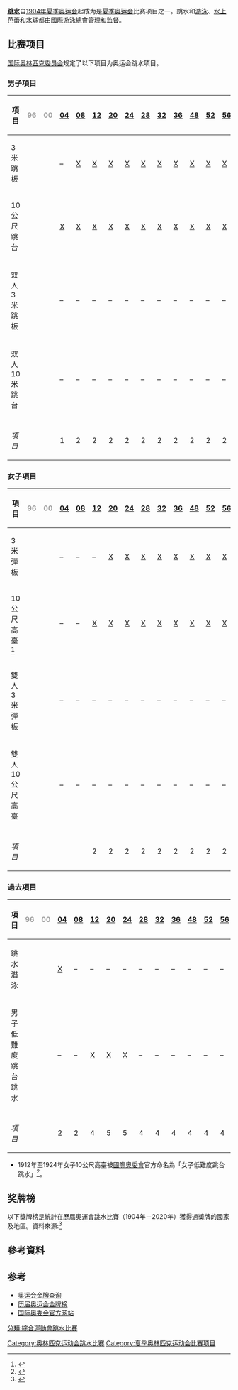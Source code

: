 {{noteTA|G1=Aquatics}}
{{Infobox Olympic sport
|image = Diving pictogram.svg
|size = 150
|sport = 跳水
|menevents = 4
|womenevents = 4
}}
'''[[跳水|跳水]]'''自[[1904年夏季奥林匹克运动会|1904年夏季奥运会]]起成为是[[夏季奥运会|夏季奥运会]]比赛项目之一。跳水和[[游泳|游泳]]、[[水上芭蕾|水上芭蕾]]和[[水球|水球]]都由[[國際游泳總會|國際游泳總會]]管理和监督。

== 比赛项目 ==
[[国际奥林匹克委员会|国际奥林匹克委员会]]规定了以下项目为奥运会跳水项目。

=== 男子項目 ===
{| class="wikitable"
|-
! 項目 || <span style="color:#A0A0A0;">96</span> || <span style="color:#A0A0A0;">00</span> || [[Diving_at_the_1904_Summer_Olympics|04]] || [[Diving_at_the_1908_Summer_Olympics|08]] || [[Diving_at_the_1912_Summer_Olympics|12]] || [[Diving_at_the_1920_Summer_Olympics|20]] || [[Diving_at_the_1924_Summer_Olympics|24]] || [[Diving_at_the_1928_Summer_Olympics|28]] || [[Diving_at_the_1932_Summer_Olympics|32]] || [[Diving_at_the_1936_Summer_Olympics|36]] || [[Diving_at_the_1948_Summer_Olympics|48]] || [[Diving_at_the_1952_Summer_Olympics|52]] || [[Diving_at_the_1956_Summer_Olympics|56]] || [[Diving_at_the_1960_Summer_Olympics|60]] || [[Diving_at_the_1964_Summer_Olympics|64]] || [[1968年夏季奧林匹克運動會跳水比賽|68]] || [[1972年夏季奧林匹克運動會跳水比賽|72]] || [[1976年夏季奧林匹克運動會跳水比賽|76]] || [[1980年夏季奧林匹克運動會跳水比賽|80]] || [[1984年夏季奧林匹克運動會跳水比賽|84]] || [[1988年夏季奧林匹克運動會跳水比賽|88]] || [[1992年夏季奧林匹克運動會跳水比賽|92]] || [[1996年夏季奥林匹克运动会跳水比赛|96]] || [[2000年夏季奥林匹克运动会跳水比赛|00]] || [[2004年夏季奥林匹克运动会跳水比赛|04]] || [[2008年夏季奧林匹克運動會跳水比賽|08]] || [[2012年夏季奧林匹克運動會跳水比賽|12]] || [[2016年夏季奧林匹克運動會跳水比賽|16]] || [[2020年夏季奥林匹克运动会|20]] || 總數
|-align=center
|align=left| 3米跳板
|bgcolor=lightgray|
|bgcolor=lightgray|
| –
| [[Diving_at_the_1908_Summer_Olympics_–_Men's_3_metre_springboard|X]]
| [[Diving_at_the_1912_Summer_Olympics_–_Men's_3_metre_springboard|X]]
| [[Diving_at_the_1920_Summer_Olympics_–_Men's_3_metre_springboard|X]]
| [[Diving_at_the_1924_Summer_Olympics_–_Men's_3_metre_springboard|X]]
| [[Diving_at_the_1928_Summer_Olympics_–_Men's_3_metre_springboard|X]]
| [[Diving_at_the_1932_Summer_Olympics_–_Men's_3_metre_springboard|X]]
| [[Diving_at_the_1936_Summer_Olympics_–_Men's_3_metre_springboard|X]]
| [[Diving_at_the_1948_Summer_Olympics_–_Men's_3_metre_springboard|X]]
| [[Diving_at_the_1952_Summer_Olympics_–_Men's_3_metre_springboard|X]]
| [[Diving_at_the_1956_Summer_Olympics_–_Men's_3_metre_springboard|X]]
| [[Diving_at_the_1960_Summer_Olympics_–_Men's_3_metre_springboard|X]]
| [[Diving_at_the_1964_Summer_Olympics_–_Men's_3_metre_springboard|X]]
| [[Diving_at_the_1968_Summer_Olympics_–_Men's_3_metre_springboard|X]]
| [[Diving_at_the_1972_Summer_Olympics_–_Men's_3_metre_springboard|X]]
| [[Diving_at_the_1976_Summer_Olympics_–_Men's_3_metre_springboard|X]]
| [[Diving_at_the_1980_Summer_Olympics_–_Men's_3_metre_springboard|X]]
| [[Diving_at_the_1984_Summer_Olympics_–_Men's_3_metre_springboard|X]]
| [[Diving_at_the_1988_Summer_Olympics_–_Men's_3_metre_springboard|X]]
| [[Diving_at_the_1992_Summer_Olympics_–_Men's_3_metre_springboard|X]]
| [[Diving_at_the_1996_Summer_Olympics_–_Men's_3_metre_springboard|X]]
| [[Diving_at_the_2000_Summer_Olympics_–_Men's_3_metre_springboard|X]]
| [[Diving_at_the_2004_Summer_Olympics_–_Men's_3_metre_springboard|X]]
| [[2008年夏季奧林匹克運動會跳水比賽－男子3米彈板|X]]
| [[2012年夏季奧林匹克運動會跳水男子3米彈板比賽|X]]
| [[2016年夏季奧林匹克運動會跳水男子3米彈板比賽|X]]
| [[Diving_at_the_2020_Summer_Olympics_–_Men's_3_metre_springboard|X]]
| 26
|-align=center
|align=left| 10公尺跳台
|bgcolor=lightgray|
|bgcolor=lightgray|
| [[Diving_at_the_1904_Summer_Olympics_–_Platform|X]]
| [[Diving_at_the_1908_Summer_Olympics_–_Men's_10_metre_platform|X]]
| [[Diving_at_the_1912_Summer_Olympics_–_Men's_10_metre_platform|X]]
| [[Diving_at_the_1920_Summer_Olympics_–_Men's_10_metre_platform|X]]
| [[Diving_at_the_1924_Summer_Olympics_–_Men's_10_metre_platform|X]]
| [[Diving_at_the_1928_Summer_Olympics_–_Men's_10_metre_platform|X]]
| [[Diving_at_the_1932_Summer_Olympics_–_Men's_10_metre_platform|X]]
| [[Diving_at_the_1936_Summer_Olympics_–_Men's_10_metre_platform|X]]
| [[Diving_at_the_1948_Summer_Olympics_–_Men's_10_metre_platform|X]]
| [[Diving_at_the_1952_Summer_Olympics_–_Men's_10_metre_platform|X]]
| [[Diving_at_the_1956_Summer_Olympics_–_Men's_10_metre_platform|X]]
| [[Diving_at_the_1960_Summer_Olympics_–_Men's_10_metre_platform|X]]
| [[Diving_at_the_1964_Summer_Olympics_–_Men's_10_metre_platform|X]]
| [[Diving_at_the_1968_Summer_Olympics_–_Men's_10_metre_platform|X]]
| [[Diving_at_the_1972_Summer_Olympics_–_Men's_10_metre_platform|X]]
| [[Diving_at_the_1976_Summer_Olympics_–_Men's_10_metre_platform|X]]
| [[Diving_at_the_1980_Summer_Olympics_–_Men's_10_metre_platform|X]]
| [[Diving_at_the_1984_Summer_Olympics_–_Men's_10_metre_platform|X]]
| [[Diving_at_the_1988_Summer_Olympics_–_Men's_10_metre_platform|X]]
| [[Diving_at_the_1992_Summer_Olympics_–_Men's_10_metre_platform|X]]
| [[Diving_at_the_1996_Summer_Olympics_–_Men's_10_metre_platform|X]]
| [[Diving_at_the_2000_Summer_Olympics_–_Men's_10_metre_platform|X]]
| [[Diving_at_the_2004_Summer_Olympics_–_Men's_10_metre_platform|X]]
| [[2008年夏季奧林匹克運動會跳水比賽－男子10米高臺|X]]
| [[2012年夏季奧林匹克運動會跳水男子10米高臺比賽|X]]
| [[2016年夏季奧林匹克運動會跳水男子10米高台比賽|X]]
| [[Diving_at_the_2020_Summer_Olympics_–_Men's_10_metre_platform|X]]
| 27
|-align=center
|align=left| 双人3米跳板
|bgcolor=lightgray|
|bgcolor=lightgray|
| –
| –
| –
| –
| –
| –
| –
| –
| –
| –
| –
| –
| –
| –
| –
| –
| –
| –
| –
| –
| –
| [[Diving_at_the_2000_Summer_Olympics_–_Men's_synchronized_3_metre_springboard|X]]
| [[Diving_at_the_2004_Summer_Olympics_–_Men's_synchronized_3_metre_springboard|X]]
| [[2008年夏季奧林匹克運動會跳水比賽－男子雙人3米彈板|X]]
| [[2012年夏季奧林匹克運動會跳水男子雙人3米彈板比賽|X]]
| [[2016年夏季奧林匹克運動會跳水男子雙人3米彈板比賽|X]]
| [[Diving_at_the_2020_Summer_Olympics_–_Men's_synchronized_3_metre_springboard|X]]
| 6
|-align=center
|align=left| 双人10米跳台
|bgcolor=lightgray|
|bgcolor=lightgray|
| –
| –
| –
| –
| –
| –
| –
| –
| –
| –
| –
| –
| –
| –
| –
| –
| –
| –
| –
| –
| –
| [[Diving_at_the_2000_Summer_Olympics_–_Men's_synchronized_10_metre_platform|X]]
| [[Diving_at_the_2004_Summer_Olympics_–_Men's_synchronized_10_metre_platform|X]]
| [[2008年夏季奧林匹克運動會跳水比賽－男子雙人10米高臺|X]]
| [[2012年夏季奧林匹克運動會跳水男子雙人10米高臺比賽|X]]
| [[2016年夏季奧林匹克運動會跳水男子雙人10米高台比賽|X]]
| [[Diving_at_the_2020_Summer_Olympics_–_Men's_synchronized_10_metre_platform|X]]
| 6
|- bgcolor=lightgray
| || || || || || || || || || || || || || || || || || || || || || || || || || || || || || ||
|-align=center
|align=left| ''項目'' ||bgcolor=lightgray| ||bgcolor=lightgray| || 1 || 2 || 2 || 2 || 2 || 2 || 2 || 2 || 2 || 2 || 2 || 2 || 2 || 2 || 2 || 2 || 2 || 2 || 2 || 2 || 2 || 4 || 4 || 4 || 4 || 4 || 4 ||
|}

=== 女子項目 ===
{| class="wikitable"
|-
! 項目 || <span style="color:#A0A0A0;">96</span> || <span style="color:#A0A0A0;">00</span> || [[Diving_at_the_1904_Summer_Olympics|04]] || [[Diving_at_the_1908_Summer_Olympics|08]] || [[Diving_at_the_1912_Summer_Olympics|12]] || [[Diving_at_the_1920_Summer_Olympics|20]] || [[Diving_at_the_1924_Summer_Olympics|24]] || [[Diving_at_the_1928_Summer_Olympics|28]] || [[Diving_at_the_1932_Summer_Olympics|32]] || [[Diving_at_the_1936_Summer_Olympics|36]] || [[Diving_at_the_1948_Summer_Olympics|48]] || [[Diving_at_the_1952_Summer_Olympics|52]] || [[Diving_at_the_1956_Summer_Olympics|56]] || [[Diving_at_the_1960_Summer_Olympics|60]] || [[Diving_at_the_1964_Summer_Olympics|64]] || [[1968年夏季奧林匹克運動會跳水比賽|68]] || [[1972年夏季奧林匹克運動會跳水比賽|72]] || [[1976年夏季奧林匹克運動會跳水比賽|76]] || [[1980年夏季奧林匹克運動會跳水比賽|80]] || [[1984年夏季奧林匹克運動會跳水比賽|84]] || [[1988年夏季奧林匹克運動會跳水比賽|88]] || [[1992年夏季奧林匹克運動會跳水比賽|92]] || [[1996年夏季奥林匹克运动会跳水比赛|96]] || [[2000年夏季奥林匹克运动会跳水比赛|00]] || [[2004年夏季奥林匹克运动会跳水比赛|04]] || [[2008年夏季奧林匹克運動會跳水比賽|08]] || [[2012年夏季奧林匹克運動會跳水比賽|12]] || [[2016年夏季奧林匹克運動會跳水比賽|16]] || [[2020年夏季奥林匹克运动会|20]] || 總數
|-align=center
|align=left| 3米彈板
|bgcolor=lightgray|
|bgcolor=lightgray|
| –
| –
| –
| [[Diving_at_the_1920_Summer_Olympics_–_Women's_3_metre_springboard|X]]
| [[Diving_at_the_1924_Summer_Olympics_–_Women's_3_metre_springboard|X]]
| [[Diving_at_the_1928_Summer_Olympics_–_Women's_3_metre_springboard|X]]
| [[Diving_at_the_1932_Summer_Olympics_–_Women's_3_metre_springboard|X]]
| [[Diving_at_the_1936_Summer_Olympics_–_Women's_3_metre_springboard|X]]
| [[Diving_at_the_1948_Summer_Olympics_–_Women's_3_metre_springboard|X]]
| [[Diving_at_the_1952_Summer_Olympics_–_Women's_3_metre_springboard|X]]
| [[Diving_at_the_1956_Summer_Olympics_–_Women's_3_metre_springboard|X]]
| [[Diving_at_the_1960_Summer_Olympics_–_Women's_3_metre_springboard|X]]
| [[Diving_at_the_1964_Summer_Olympics_–_Women's_3_metre_springboard|X]]
| [[Diving_at_the_1968_Summer_Olympics_–_Women's_3_metre_springboard|X]]
| [[Diving_at_the_1972_Summer_Olympics_–_Women's_3_metre_springboard|X]]
| [[Diving_at_the_1976_Summer_Olympics_–_Women's_3_metre_springboard|X]]
| [[Diving_at_the_1980_Summer_Olympics_–_Women's_3_metre_springboard|X]]
| [[Diving_at_the_1984_Summer_Olympics_–_Women's_3_metre_springboard|X]]
| [[Diving_at_the_1988_Summer_Olympics_–_Women's_3_metre_springboard|X]]
| [[Diving_at_the_1992_Summer_Olympics_–_Women's_3_metre_springboard|X]]
| [[Diving_at_the_1996_Summer_Olympics_–_Women's_3_metre_springboard|X]]
| [[Diving_at_the_2000_Summer_Olympics_–_Women's_3_metre_springboard|X]]
| [[Diving_at_the_2004_Summer_Olympics_–_Women's_3_metre_springboard|X]]
| [[2008年夏季奧林匹克運動會跳水比賽－女子3米彈板|X]]
| [[2012年夏季奧林匹克運動會跳水女子3米彈板比賽|X]]
| [[2016年夏季奧林匹克運動會跳水女子3米彈板比賽|X]]
| [[Diving_at_the_2020_Summer_Olympics_–_Women's_3_metre_springboard|X]]
| 24
|-align=center
|align=left| 10公尺高臺<ref>{{Cite web|url =http://www.sports-reference.com/olympics/sports/DIV/womens-plain-high.html|title =Diving women's plain high medalists|date =|access-date =2016-03-29|website =|publisher =|last =|first =|deadurl =yes|archiveurl =https://web.archive.org/web/20160306090357/http://www.sports-reference.com/olympics/sports/DIV/womens-plain-high.html|archivedate =2016-03-06|df =}}</ref>
|bgcolor=lightgray|
|bgcolor=lightgray|
| –
| –
| [[Diving_at_the_1912_Summer_Olympics_–_Women's_10_metre_platform|X]]
| [[Diving_at_the_1920_Summer_Olympics_–_Women's_10_metre_platform|X]]
| [[Diving_at_the_1924_Summer_Olympics_–_Women's_10_metre_platform|X]]
| [[Diving_at_the_1928_Summer_Olympics_–_Women's_10_metre_platform|X]]
| [[Diving_at_the_1932_Summer_Olympics_–_Women's_10_metre_platform|X]]
| [[Diving_at_the_1936_Summer_Olympics_–_Women's_10_metre_platform|X]]
| [[Diving_at_the_1948_Summer_Olympics_–_Women's_10_metre_platform|X]]
| [[Diving_at_the_1952_Summer_Olympics_–_Women's_10_metre_platform|X]]
| [[Diving_at_the_1956_Summer_Olympics_–_Women's_10_metre_platform|X]]
| [[Diving_at_the_1960_Summer_Olympics_–_Women's_10_metre_platform|X]]
| [[Diving_at_the_1964_Summer_Olympics_–_Women's_10_metre_platform|X]]
| [[Diving_at_the_1968_Summer_Olympics_–_Women's_10_metre_platform|X]]
| [[Diving_at_the_1972_Summer_Olympics_–_Women's_10_metre_platform|X]]
| [[Diving_at_the_1976_Summer_Olympics_–_Women's_10_metre_platform|X]]
| [[Diving_at_the_1980_Summer_Olympics_–_Women's_10_metre_platform|X]]
| [[Diving_at_the_1984_Summer_Olympics_–_Women's_10_metre_platform|X]]
| [[Diving_at_the_1988_Summer_Olympics_–_Women's_10_metre_platform|X]]
| [[Diving_at_the_1992_Summer_Olympics_–_Women's_10_metre_platform|X]]
| [[Diving_at_the_1996_Summer_Olympics_–_Women's_10_metre_platform|X]]
| [[Diving_at_the_2000_Summer_Olympics_–_Women's_10_metre_platform|X]]
| [[Diving_at_the_2004_Summer_Olympics_–_Women's_10_metre_platform|X]]
| [[2008年夏季奧林匹克運動會跳水比賽－女子10米高臺|X]]
| [[2012年夏季奧林匹克運動會跳水女子10米高臺比賽|X]]
| [[2016年夏季奧林匹克運動會跳水女子10米高台比賽|X]]
| [[Diving_at_the_2020_Summer_Olympics_–_Women's_10_metre_platform|X]]
| 25
|-align=center
|align=left| 雙人3米彈板
|bgcolor=lightgray|
|bgcolor=lightgray|
| –
| –
| –
| –
| –
| –
| –
| –
| –
| –
| –
| –
| –
| –
| –
| –
| –
| –
| –
| –
| –
| [[Diving_at_the_2000_Summer_Olympics_–_Women's_synchronized_3_metre_springboard|X]]
| [[Diving_at_the_2004_Summer_Olympics_–_Women's_synchronized_3_metre_springboard|X]]
| [[2008年夏季奧林匹克運動會跳水比賽－女子雙人3米彈板|X]]
| [[2012年夏季奧林匹克運動會跳水女子雙人3米彈板比賽|X]]
| [[2016年夏季奧林匹克運動會跳水女子雙人3米彈板比賽|X]]
| [[Diving_at_the_2020_Summer_Olympics_–_Women's_synchronized_3_metre_springboard|X]]
| 6
|-align=center
|align=left| 雙人10公尺高臺
|bgcolor=lightgray|
|bgcolor=lightgray|
| –
| –
| –
| –
| –
| –
| –
| –
| –
| –
| –
| –
| –
| –
| –
| –
| –
| –
| –
| –
| –
| [[Diving_at_the_2000_Summer_Olympics_–_Women's_synchronized_10_metre_platform|X]]
| [[Diving_at_the_2004_Summer_Olympics_–_Women's_synchronized_10_metre_platform|X]]
| [[2008年夏季奧林匹克運動會跳水比賽－女子雙人10米高臺|X]]
| [[2012年夏季奧林匹克運動會跳水女子雙人10米高臺比賽|X]]
| [[2016年夏季奧林匹克運動會跳水女子雙人10米高台比賽|X]]
| [[Diving_at_the_2020_Summer_Olympics_–_Women's_synchronized_10_metre_platform|X]]
| 6
|- bgcolor=lightgray
| || || || || || || || || || || || || || || || || || || || || || || || || || || || || || ||
|-align=center
|align=left| ''項目''  ||bgcolor=lightgray| ||bgcolor=lightgray| ||  ||  || 2 || 2 || 2 || 2 || 2 || 2 || 2 || 2 || 2 || 2 || 2 || 2 || 2 || 2 || 2 || 2 || 2 || 2 || 2 || 4 || 4 || 4 || 4 || 4 || 4 ||
|}

=== 過去項目 ===
{| class="wikitable"
|-
! 項目 || <span style="color:#A0A0A0;">96</span> || <span style="color:#A0A0A0;">00</span> || [[Diving_at_the_1904_Summer_Olympics|04]] || [[Diving_at_the_1908_Summer_Olympics|08]] || [[Diving_at_the_1912_Summer_Olympics|12]] || [[Diving_at_the_1920_Summer_Olympics|20]] || [[Diving_at_the_1924_Summer_Olympics|24]] || [[Diving_at_the_1928_Summer_Olympics|28]] || [[Diving_at_the_1932_Summer_Olympics|32]] || [[Diving_at_the_1936_Summer_Olympics|36]] || [[Diving_at_the_1948_Summer_Olympics|48]] || [[Diving_at_the_1952_Summer_Olympics|52]] || [[Diving_at_the_1956_Summer_Olympics|56]] || [[Diving_at_the_1960_Summer_Olympics|60]] || [[Diving_at_the_1964_Summer_Olympics|64]] || [[1968年夏季奧林匹克運動會跳水比賽|68]] || [[1972年夏季奧林匹克運動會跳水比賽|72]] || [[1976年夏季奧林匹克運動會跳水比賽|76]] || [[1980年夏季奧林匹克運動會跳水比賽|80]] || [[1984年夏季奧林匹克運動會跳水比賽|84]] || [[1988年夏季奧林匹克運動會跳水比賽|88]] || [[1992年夏季奧林匹克運動會跳水比賽|92]] || [[1996年夏季奥林匹克运动会跳水比赛|96]] || [[2000年夏季奥林匹克运动会跳水比赛|00]] || [[2004年夏季奥林匹克运动会跳水比赛|04]] || [[2008年夏季奧林匹克運動會跳水比賽|08]] || [[2012年夏季奧林匹克運動會跳水比賽|12]] || [[2016年夏季奧林匹克運動會跳水比賽|16]] || [[2020年夏季奥林匹克运动会|20]] || 賽事
|-align=center
|align=left| 跳水潛泳
|bgcolor=lightgray|
|bgcolor=lightgray|
| [[Diving_at_the_1904_Summer_Olympics_–_Plunge_for_distance|X]]
| –
| –
| –
| –
| –
| –
| –
| –
| –
| –
| –
| –
| –
| –
| –
| –
| –
| –
| –
| –
| –
| –
| –
| –
| –
| –
| 1
|-align=center
|align=left| 男子低難度跳台跳水
|bgcolor=lightgray|
|bgcolor=lightgray|
| –
| –
| [[Diving_at_the_1912_Summer_Olympics_–_Men's_plain_high_diving|X]]
| [[Diving_at_the_1920_Summer_Olympics_–_Men's_plain_high_diving|X]]
| [[Diving_at_the_1924_Summer_Olympics_–_Men's_plain_high_diving|X]]
| –
| –
| –
| –
| –
| –
| –
| –
| –
| –
| –
| –
| –
| –
| –
| –
| –
| –
| –
| –
| –
| –
| 3

|- bgcolor=lightgray
| || || || || || || || || || || || || || || || || || || || || || || || || || || || || || ||
|-align=center
|align=left| ''項目'' ||bgcolor=lightgray| ||bgcolor=lightgray| || 2 || 2 || 4 || 5 || 5 || 4 || 4 || 4 || 4 || 4 || 4 || 4 || 4 || 4 || 4 || 4 || 4 || 4 || 4 || 4 || 4 || 8 || 8 || 8 || 8 || 8 || 8 ||
|}
* 1912年至1924年女子10公尺高臺被[[國際奧委會|國際奧委會]]官方命名為「女子低難度跳台跳水」<ref>{{cite web
|url=http://olympic.org/uk/athletes/results/search_r_uk.asp
|title=Olympic medal winners
|work=Athletes
|publisher=International Olympic Committee
|accessdate=2017-11-03
|archive-date=2002-02-03
|archive-url=https://web.archive.org/web/20020203033316/http://www.olympic.org/uk/athletes/results/search_r_uk.asp
|dead-url=yes
}}</ref>。

== 奖牌榜 ==
以下獎牌榜是統計在歷屆奧運會跳水比賽（1904年－2020年）獲得過獎牌的國家及地區。資料來源:<ref name=rio>{{cite web |url=http://www.olympedia.org/sports/DIV |title=Diving |website=olympedia.org |access-date=2021-07-20 |archive-date=2022-04-04 |archive-url=https://web.archive.org/web/20220404155721/https://www.olympedia.org/sports/DIV |dead-url=no }}</ref>

{{Medals table
 | caption        = 
 | host           = 
 | flag_template  = flagIOCteam
 | event          = 
 | team           = 
 | gold_USA = 49 | silver_USA = 46 | bronze_USA = 46
 | gold_CHN = 47 | silver_CHN = 24 | bronze_CHN = 10
 | gold_SWE = 6 | silver_SWE = 8 | bronze_SWE = 7
 | gold_RUS = 4 | silver_RUS = 8 | bronze_RUS = 6
 | gold_URS = 4 | silver_URS = 4 | bronze_URS = 6 | name_URS = ''{{flagIOCteam|URS}}''
 | gold_ITA = 3 | silver_ITA = 5 | bronze_ITA = 3
 | gold_AUS = 3 | silver_AUS = 3 | bronze_AUS = 8
 | gold_EUA = 3 | silver_EUA = 1 | bronze_EUA = 0 | name_EUA = ''{{flagIOCteam|EUA}}''
 | gold_GER = 2 | silver_GER = 8 | bronze_GER = 13
 | gold_GBR = 2 | silver_GBR = 3 | bronze_GBR = 8 
 | gold_GDR = 2 | silver_GDR = 2 | bronze_GDR = 3 | name_GDR = ''{{flagIOCteam|GDR}}''
 | gold_MEX = 1 | silver_MEX = 7 | bronze_MEX = 7
 | gold_CAN = 1 | silver_CAN = 5 | bronze_CAN = 8
 | gold_TCH = 1 | silver_TCH = 1 | bronze_TCH = 0 | name_TCH = ''{{flagIOCteam|TCH}}''
 | gold_DEN = 1 | silver_DEN = 0 | bronze_DEN = 1
 | gold_GRE = 1 | silver_GRE = 0 | bronze_GRE = 0
 | gold_EUN = 0 | silver_EUN = 2 | bronze_EUN = 1 | name_EUN = ''{{flagIOCteam|EUN}}''
 | gold_EGY = 0 | silver_EGY = 1 | bronze_EGY = 1
 | gold_MAS = 0 | silver_MAS = 1 | bronze_MAS = 1
 | gold_FRA = 0 | silver_FRA = 1 | bronze_FRA = 0
 | gold_UKR = 0 | silver_UKR = 0 | bronze_UKR = 2
 | gold_ROC = 0 | silver_ROC = 0 | bronze_ROC = 1 | name_ROC = {{flagIOC|ROC|2020年夏季}}
}}

== 參考資料 ==
{{Reflist}}

== 参考 ==
* [http://www.olympic.org/uk/athletes/results/search_r_uk.asp 奥运会金牌查询] {{Wayback|url=http://www.olympic.org/uk/athletes/results/search_r_uk.asp |date=20090926222354 }}
* [https://web.archive.org/web/20060622162855/http://www.la84foundation.org/5va/reports_frmst.htm 历届奥运会金牌榜]
* [http://www.olympic.org 国际奥委会官方网站] {{Wayback|url=http://www.olympic.org/ |date=20060820030213 }}{{En}}{{Fr}}

{{奥林匹克运动会跳水比赛}}
{{奥运会比赛项目}}

[[Category:奥林匹克运动会跳水比赛|Category:奥林匹克运动会跳水比赛]]
[[Category:夏季奥林匹克运动会比赛项目|Category:夏季奥林匹克运动会比赛项目]]
[[分類:綜合運動會跳水比賽|分類:綜合運動會跳水比賽]]